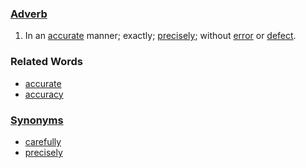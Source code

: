 ===[[Adverb]]===
#In an [[accurate]] manner; exactly; [[precisely]]; without [[error]] or [[defect]].
===Related Words===
* [[accurate]]
* [[accuracy]]
===[[Synonyms]]===
*[[carefully]]
*[[precisely]]